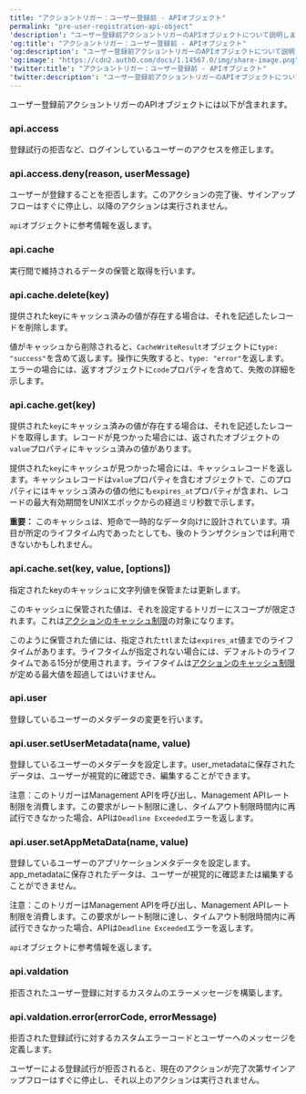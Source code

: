```yaml
---
title: "アクショントリガー：ユーザー登録前 - APIオブジェクト"
permalink: "pre-user-registration-api-object"
'description': "ユーザー登録前アクショントリガーのAPIオブジェクトについて説明します。"
'og:title': "アクショントリガー：ユーザー登録前 - APIオブジェクト"
'og:description': "ユーザー登録前アクショントリガーのAPIオブジェクトについて説明します。"
'og:image': "https://cdn2.auth0.com/docs/1.14567.0/img/share-image.png"
'twitter:title': "アクショントリガー：ユーザー登録前 - APIオブジェクト"
'twitter:description': "ユーザー登録前アクショントリガーのAPIオブジェクトについて説明します。"
---
```


ユーザー登録前アクショントリガーのAPIオブジェクトには以下が含まれます。

### api.access

登録試行の拒否など、ログインしているユーザーのアクセスを修正します。

### api.access.deny(reason, userMessage)

ユーザーが登録することを拒否します。このアクションの完了後、サインアップフローはすぐに停止し、以降のアクションは実行されません。

`api`オブジェクトに参考情報を返します。

### api.cache

実行間で維持されるデータの保管と取得を行います。

### api.cache.delete(key)

提供されたkeyにキャッシュ済みの値が存在する場合は、それを記述したレコードを削除します。

値がキャッシュから削除されると、`CacheWriteResult`オブジェクトに`type: "success"`を含めて返します。操作に失敗すると、`type: "error"`を返します。エラーの場合には、返すオブジェクトに`code`プロパティを含めて、失敗の詳細を示します。

### api.cache.get(key)

提供された`key`にキャッシュ済みの値が存在する場合は、それを記述したレコードを取得します。レコードが見つかった場合には、返されたオブジェクトの`value`プロパティにキャッシュ済みの値があります。

提供された`key`にキャッシュが見つかった場合には、キャッシュレコードを返します。キャッシュレコードは`value`プロパティを含むオブジェクトで、このプロパティにはキャッシュ済みの値の他にも`expires_at`プロパティが含まれ、レコードの最大有効期間をUNIXエポックからの経過ミリ秒数で示します。

**重要：** このキャッシュは、短命で一時的なデータ向けに設計されています。項目が所定のライフタイム内であったとしても、後のトランザクションでは利用できないかもしれません。

### api.cache.set(key, value, [options])

指定されたkeyのキャッシュに文字列値を保管または更新します。

このキャッシュに保管された値は、それを設定するトリガーにスコープが限定されます。これは[アクションのキャッシュ制限](https://auth0.com/docs/customize/actions/limitations)の対象になります。

このように保管された値には、指定された`ttl`または`expires_at`値までのライフタイムがあります。ライフタイムが指定されない場合には、デフォルトのライフタイムである15分が使用されます。ライフタイムは[アクションのキャッシュ制限](https://auth0.com/docs/customize/actions/limitations)が定める最大値を超過してはいけません。

### api.user

登録しているユーザーのメタデータの変更を行います。

### api.user.setUserMetadata(name, value)

登録しているユーザーのメタデータを設定します。user_metadataに保存されたデータは、ユーザーが視覚的に確認でき、編集することができます。

注意：このトリガーは<Tooltip data-tooltip-id="react-containers-DefinitionTooltip-0" href="/ja-jp/glossary?term=management-api" tip="Management API: 顧客が管理タスクを実行できるようにするための製品。" cta="用語集の表示">Management API</Tooltip>を呼び出し、Management APIレート制限を消費します。この要求がレート制限に達し、タイムアウト制限時間内に再試行できなかった場合、APIは`Deadline Exceeded`エラーを返します。

### api.user.setAppMetaData(name, value)

登録しているユーザーのアプリケーションメタデータを設定します。app_metadataに保存されたデータは、ユーザーが視覚的に確認または編集することができません。

注意：このトリガーはManagement APIを呼び出し、Management APIレート制限を消費します。この要求がレート制限に達し、タイムアウト制限時間内に再試行できなかった場合、APIは`Deadline Exceeded`エラーを返します。

`api`オブジェクトに参考情報を返します。

### api.valdation

拒否されたユーザー登録に対するカスタムのエラーメッセージを構築します。

### api.valdation.error(errorCode, errorMessage)

拒否された登録試行に対するカスタムエラーコードとユーザーへのメッセージを定義します。

ユーザーによる登録試行が拒否されると、現在のアクションが完了次第サインアップフローはすぐに停止し、それ以上のアクションは実行されません。